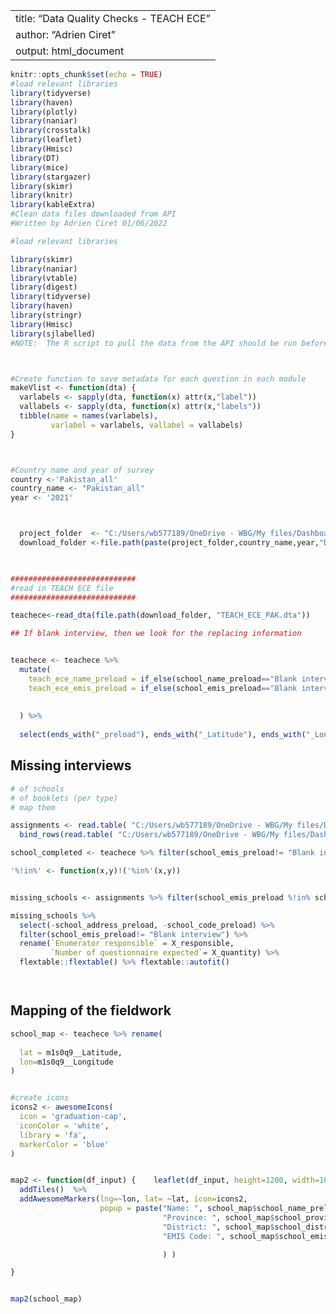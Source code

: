 
---
title: "Data Quality Checks - TEACH ECE"
author: "Adrien Ciret"
output: html_document
---

```r
knitr::opts_chunk$set(echo = TRUE)
#load relevant libraries
library(tidyverse)
library(haven)
library(plotly)
library(naniar)
library(crosstalk)
library(leaflet)
library(Hmisc)
library(DT)
library(mice)
library(stargazer)
library(skimr)
library(knitr)
library(kableExtra)
#Clean data files downloaded from API
#Written by Adrien Ciret 01/06/2022

#load relevant libraries

library(skimr)
library(naniar)
library(vtable)
library(digest)
library(tidyverse)
library(haven)
library(stringr)
library(Hmisc)
library(sjlabelled)
#NOTE:  The R script to pull the data from the API should be run before this file



#Create function to save metadata for each question in each module
makeVlist <- function(dta) { 
  varlabels <- sapply(dta, function(x) attr(x,"label"))
  vallabels <- sapply(dta, function(x) attr(x,"labels"))
  tibble(name = names(varlabels),
         varlabel = varlabels, vallabel = vallabels) 
}



#Country name and year of survey
country <-'Pakistan_all'
country_name <- "Pakistan_all"
year <- '2021'



  project_folder  <- "C:/Users/wb577189/OneDrive - WBG/My files/Dashboard (Team Folder)/Country_Work/"
  download_folder <-file.path(paste(project_folder,country_name,year,"Data/02. Provinces/ICT/raw/teach_ece", sep="/"))
 


############################
#read in TEACH ECE file
############################

teachece<-read_dta(file.path(download_folder, "TEACH_ECE_PAK.dta"))
```


```r

## If blank interview, then we look for the replacing information


teachece <- teachece %>% 
  mutate(
    teach_ece_name_preload = if_else(school_name_preload=="Blank interview" & school_info_correct!=1, m1s0q2_name, school_name_preload),
    teach_ece_emis_preload = if_else(school_emis_preload=="Blank interview" & school_info_correct!=1, m1s0q2_emis, school_emis_preload)
    
    
  ) %>% 
  
  select(ends_with("_preload"), ends_with("_Latitude"), ends_with("_Longitude"))
```



## Missing interviews

```r

# of schools
# of booklets (per type)
# map them

assignments <- read.table( "C:/Users/wb577189/OneDrive - WBG/My files/Dashboard (Team Folder)/Country_Work/Pakistan_all/2021/Survey solutions/TEACH_ECE/01.ict/teach_assignment_pak_ict.txt", sep="\t", header=TRUE) %>% mutate(across(everything(), as.character)) %>% 
  bind_rows(read.table( "C:/Users/wb577189/OneDrive - WBG/My files/Dashboard (Team Folder)/Country_Work/Pakistan_all/2021/Survey solutions/TEACH_ECE/01.ict/teach_assignment_pak_ict_2.txt", sep="\t", header=TRUE) %>% mutate(across(everything(), as.character)))

school_completed <- teachece %>% filter(school_emis_preload!= "Blank interview") %>% pull(school_emis_preload)

'%!in%' <- function(x,y)!('%in%'(x,y))


missing_schools <- assignments %>% filter(school_emis_preload %!in% school_completed)

missing_schools %>% 
  select(-school_address_preload, -school_code_preload) %>% 
  filter(school_emis_preload!= "Blank interview") %>% 
  rename(`Enumerator responsible` = X_responsible,
         `Number of questionnaire expected`= X_quantity) %>% 
  flextable::flextable() %>% flextable::autofit()




```

## Mapping of the fieldwork

```r

school_map <- teachece %>% rename(
  
  lat = m1s0q9__Latitude,
  lon=m1s0q9__Longitude
)


#create icons
icons2 <- awesomeIcons(
  icon = 'graduation-cap',
  iconColor = 'white',
  library = 'fa',
  markerColor = 'blue'
)


map2 <- function(df_input) {    leaflet(df_input, height=1200, width=1020) %>% 
  addTiles()  %>%
  addAwesomeMarkers(lng=~lon, lat= ~lat, icon=icons2,
                    popup = paste("Name: ", school_map$school_name_preload, " <br>",
                                  "Province: ", school_map$school_province_preload, " <br>",
                                  "District: ", school_map$school_district_preload, " <br>",
                                  "EMIS Code: ", school_map$school_emis_preload, " <br>"

                                  ) )  

}


map2(school_map)

```

